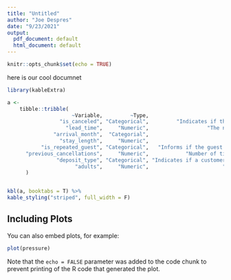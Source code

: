 ```yaml
---
title: "Untitled"
author: "Joe Despres"
date: "9/23/2021"
output:
  pdf_document: default
  html_document: default
---
```


```r
knitr::opts_chunk$set(echo = TRUE)
```

here is our cool documnet

```r
library(kableExtra)

a <- 
    tibble::tribble(
                     ~Variable,         ~Type,                                                  ~Description,
                 "is_canceled", "Categorical",         "Indicates if the reservation cancels their booking.",
                   "lead_time",     "Numeric",                   "The number of days until the reservation.",
               "arrival_month",  "Categorial",                                   "The month of the booking.",
                 "stay_length",     "Numeric",                         "Length of stay the guest schedules.",
           "is_repeated_guest", "Categorical",   "Informs if the guest has stayed at the hotel in the past.",
      "previous_cancellations",     "Numeric",            "Number of times guest has cncelled reservations.",
                "deposit_type", "Categorical", "Indicates if a customer made a deposit to reserve the room.",
                      "adults",     "Numeric",                        "Number of adults on the reservation."
      )


kbl(a, booktabs = T) %>%
kable_styling("striped", full_width = F)

```

## Including Plots

You can also embed plots, for example:

```r
plot(pressure)
```

Note that the `echo = FALSE` parameter was added to the code chunk to prevent printing of the R code that generated the plot.
